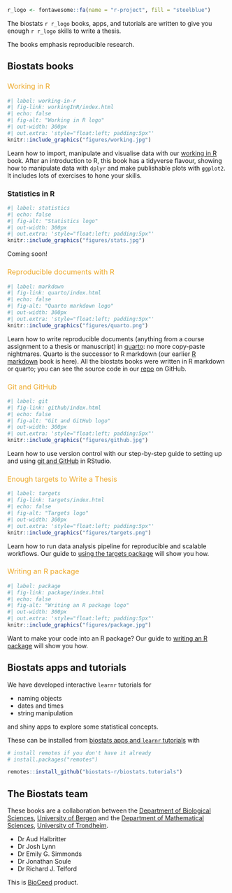 ```r
r_logo <- fontawesome::fa(name = "r-project", fill = "steelblue")
```



The biostats `r r_logo` books, apps, and tutorials are written to give you enough `r r_logo` skills to write a thesis.

The books emphasis reproducible research.

## Biostats books

```{=html}
<style>
a.book:link { color:#eeaa2c; text-decoration:none; font-weight:normal; }
a.book:visited { color: #eeaa2c; text-decoration:none; font-weight:normal; }
a.book:hover { color: #eeaa2c; text-decoration:underline; font-weight:normal; }
a.book:active { color: #eeaa2c; text-decoration:none; font-weight:normal; }
</style>
```
### <a class = "book" href = "workingInR/index.html">Working in R</a> 

::: {layout="[[25,75]]"}
```r
#| label: working-in-r
#| fig-link: workingInR/index.html
#| echo: false
#| fig-alt: "Working in R logo"
#| out-width: 300px
#| out.extra: 'style="float:left; padding:5px"'
knitr::include_graphics("figures/working.jpg")
```

Learn how to import, manipulate and visualise data with our [working in R](workingInR/index.html) book.
After an introduction to R, this book has a tidyverse flavour, showing how to manipulate data with `dplyr` and make publishable plots with `ggplot2`.
It includes lots of exercises to hone your skills.
:::



### Statistics in R 

::: {layout="[[25,75]]"}
```r
#| label: statistics
#| echo: false
#| fig-alt: "Statistics logo"
#| out-width: 300px
#| out.extra: 'style="float:left; padding:5px"'
knitr::include_graphics("figures/stats.jpg")
```

Coming soon!
:::

### <a class = "book" href = "quarto/index.html">Reproducible documents with R</a> 

::: {layout="[[25,75]]"}
```r
#| label: markdown
#| fig-link: quarto/index.html
#| echo: false
#| fig-alt: "Quarto markdown logo"
#| out-width: 300px
#| out.extra: 'style="float:left; padding:5px"'
knitr::include_graphics("figures/quarto.png")
```

Learn how to write reproducible documents (anything from a course assignment to a thesis or manuscript) in [quarto](quarto/index.html): no more copy-paste nightmares.
Quarto is the successor to R markdown (our earlier [R markdown](rmarkdown/index.html) book is here).
All the biostats books were written in R markdown or quarto; you can see the source code in our [repo](https://github.com/biostats-r/biostats) on GitHub.
:::

### <a class = "book" href = "github/index.html">Git and GitHub</a> 

::: {layout="[[25,75]]"}
```r
#| label: git
#| fig-link: github/index.html
#| echo: false
#| fig-alt: "Git and GitHub logo"
#| out-width: 300px
#| out.extra: 'style="float:left; padding:5px"'
knitr::include_graphics("figures/github.jpg")
```

Learn how to use version control with our step-by-step guide to setting up and using [git and GitHub](github/index.html) in RStudio.
:::

### <a class = "book" href = "targets/index.html">Enough targets to Write a Thesis</a> 

::: {layout="[[25,75]]"}
```r
#| label: targets
#| fig-link: targets/index.html
#| echo: false
#| fig-alt: "Targets logo"
#| out-width: 300px
#| out.extra: 'style="float:left; padding:5px"'
knitr::include_graphics("figures/targets.png")
```

Learn how to run data analysis pipeline for reproducible and scalable workflows.
Our guide to [using the targets package](targets/index.html) will show you how.
:::


### <a class = "book" href = "package/index.html">Writing an R package</a> 

::: {layout="[[25,75]]"}
```r
#| label: package
#| fig-link: package/index.html
#| echo: false
#| fig-alt: "Writing an R package logo"
#| out-width: 300px
#| out.extra: 'style="float:left; padding:5px"'
knitr::include_graphics("figures/package.jpg")
```

Want to make your code into an R package?
Our guide to [writing an R package](package/index.html) will show you how.
:::

## Biostats apps and tutorials

We have developed interactive `learnr` tutorials for

-   naming objects
-   dates and times
-   string manipulation

and shiny apps to explore some statistical concepts.

These can be installed from [biostats apps and `learnr` tutorials](https://github.com/biostats-r/biostats.tutorials) with

```r
# install remotes if you don't have it already
# install.packages("remotes")

remotes::install_github("biostats-r/biostats.tutorials")
```

## The Biostats team

These books are a collaboration between the [Department of Biological Sciences](https://www.uib.no/en/bio), [University of Bergen](https://www.uib.no/en) and the [Department of Mathematical Sciences](https://www.ntnu.edu/imf), [University of Trondheim](https://www.ntnu.edu/).

-   Dr Aud Halbritter
-   Dr Josh Lynn
-   Dr Emily G. Simmonds
-   Dr Jonathan Soule
-   Dr Richard J. Telford

This is [BioCeed](https://bioceed.w.uib.no/) product.
